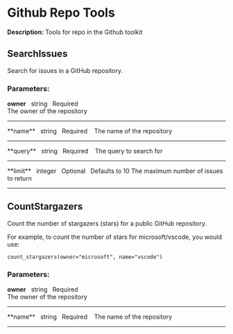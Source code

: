 # Github Repo Tools

**Description:** Tools for repo in the Github toolkit

## SearchIssues

Search for issues in a GitHub repository.

### **Parameters:**

**owner**&nbsp;&nbsp;&nbsp;<span className="tool-param-type">string</span>&nbsp;&nbsp;&nbsp;<span className="tool-param-required">Required</span>&nbsp;&nbsp;&nbsp;  
The owner of the repository
<hr style={{borderTop: '0.5px solid #888', margin: '10px 0'}} />
**name**&nbsp;&nbsp;&nbsp;<span className="tool-param-type">string</span>&nbsp;&nbsp;&nbsp;<span className="tool-param-required">Required</span>&nbsp;&nbsp;&nbsp;  
The name of the repository
<hr style={{borderTop: '0.5px solid #888', margin: '10px 0'}} />
**query**&nbsp;&nbsp;&nbsp;<span className="tool-param-type">string</span>&nbsp;&nbsp;&nbsp;<span className="tool-param-required">Required</span>&nbsp;&nbsp;&nbsp;  
The query to search for
<hr style={{borderTop: '0.5px solid #888', margin: '10px 0'}} />
**limit**&nbsp;&nbsp;&nbsp;<span className="tool-param-type">integer</span>&nbsp;&nbsp;&nbsp;<span className="tool-param-optional">Optional</span>&nbsp;&nbsp;&nbsp;<span className="tool-param-default">Defaults to 10</span>  
The maximum number of issues to return

---

## CountStargazers

Count the number of stargazers (stars) for a public GitHub repository.

For example, to count the number of stars for microsoft/vscode, you would use:
```
count_stargazers(owner="microsoft", name="vscode")
```

### **Parameters:**

**owner**&nbsp;&nbsp;&nbsp;<span className="tool-param-type">string</span>&nbsp;&nbsp;&nbsp;<span className="tool-param-required">Required</span>&nbsp;&nbsp;&nbsp;  
The owner of the repository
<hr style={{borderTop: '0.5px solid #888', margin: '10px 0'}} />
**name**&nbsp;&nbsp;&nbsp;<span className="tool-param-type">string</span>&nbsp;&nbsp;&nbsp;<span className="tool-param-required">Required</span>&nbsp;&nbsp;&nbsp;  
The name of the repository

---

